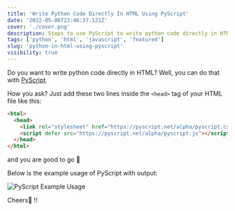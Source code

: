 ---
title: 'Write Python Code Directly In HTML Using PyScript'
date: '2022-05-06T23:46:37.121Z'
cover: './cover.png'
description: Steps to use PyScript to write python code directly in HTML
tags: ['python', 'html', 'javascript', 'featured']
slug: 'python-in-html-using-pyscript'
visibility: true
---

Do you want to write python code directly in HTML? Well, you can do that with <a href='https://pyscript.net/' target='_blank'> PyScript</a>.

How you ask? Just add these two lines inside the `<head>` tag of your HTML file like this:

```html
<html>
  <head>
    <link rel="stylesheet" href="https://pyscript.net/alpha/pyscript.css" />
    <script defer src="https://pyscript.net/alpha/pyscript.js"></script>
  </head>
</html>
```

and you are good to go 🚀

Below is the example usage of PyScript with output:

![PyScript Example Usage](pyscript-example.png 'PyScript Example Usage')

Cheers🍻 !!
